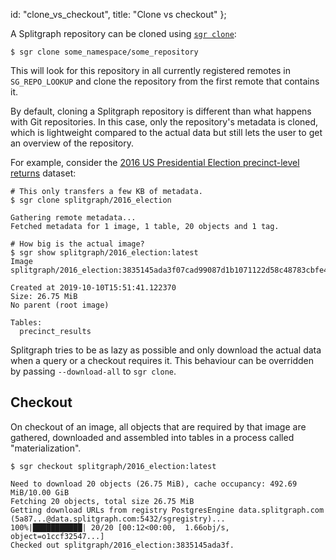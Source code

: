   id: "clone_vs_checkout",
  title: "Clone vs checkout"
};

A Splitgraph repository can be cloned using [`sgr clone`](../sgr/sharing_images/clone):

```shell-session
$ sgr clone some_namespace/some_repository
```

This will look for this repository in all currently registered remotes in `SG_REPO_LOOKUP` and
clone the repository from the first remote that contains it.

By default, cloning a Splitgraph repository is different than what happens with Git repositories.
In this case, only the repository's metadata is cloned, which is lightweight compared to the
actual data but still lets the user to get an overview of the repository.

For example, consider the [2016 US Presidential Election precinct-level returns](/splitgraph/2016_election/) dataset:

```shell-session
# This only transfers a few KB of metadata.
$ sgr clone splitgraph/2016_election

Gathering remote metadata...
Fetched metadata for 1 image, 1 table, 20 objects and 1 tag.

# How big is the actual image?
$ sgr show splitgraph/2016_election:latest
Image splitgraph/2016_election:3835145ada3f07cad99087d1b1071122d58c48783cbfe4694c101d35651fba90

Created at 2019-10-10T15:51:41.122370
Size: 26.75 MiB
No parent (root image)

Tables:
  precinct_results
```

Splitgraph tries to be as lazy as possible and only download the actual data when a query or a
checkout requires it. This behaviour can be overridden by passing `--download-all` to `sgr clone`.

## Checkout

On checkout of an image, all objects that are required by that image are gathered, downloaded and
assembled into tables in a process called "materialization".

```shell-session
$ sgr checkout splitgraph/2016_election:latest

Need to download 20 objects (26.75 MiB), cache occupancy: 492.69 MiB/10.00 GiB
Fetching 20 objects, total size 26.75 MiB
Getting download URLs from registry PostgresEngine data.splitgraph.com (5a87...@data.splitgraph.com:5432/sgregistry)...
100%|███████████| 20/20 [00:12<00:00,  1.66obj/s, object=o1ccf32547...]
Checked out splitgraph/2016_election:3835145ada3f.
```
